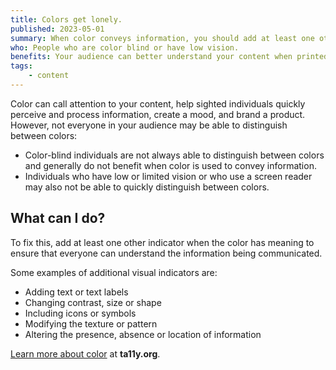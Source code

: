 ```yaml
---
title: Colors get lonely.
published: 2023-05-01
summary: When color conveys information, you should add at least one other visual indicator.
who: People who are color blind or have low vision.
benefits: Your audience can better understand your content when printed in grayscale or viewed on a mobile device.
tags:
    - content
---
```





Color can call attention to your content, help sighted individuals quickly perceive and process information, create a mood, and brand a product. However, not everyone in your audience may be able to distinguish between colors:
- Color-blind individuals are not always able to distinguish between colors and generally do not benefit when color is used to convey information.   
- Individuals who have low or limited vision or who use a screen reader may also not be able to quickly distinguish between colors.   

<ImageFigure src={originalImg} class="my-3 text-center" imageClass="w-100 bg-white" alt="Line graph using red for sales and green for donations. Lines and markers are the same." caption="Graph using color as information."/>

<ImageFigure src={simulatedImg} class="my-3 text-center" imageClass="w-100 bg-white" alt="Lines and markers are the same color brown. There is no way to tell the lines apart." caption="Simulated view of red green color blindness when color is the only indicator."/>

## What can I do?

To fix this, add at least one other indicator when the color has meaning to ensure that everyone can understand the information being communicated.

Some examples of additional visual indicators are:
- Adding text or text labels   
- Changing contrast, size or shape
- Including icons or symbols   
- Modifying the texture or pattern   
- Altering the presence, absence or location of information   

<ImageFigure src={texturedImg} class="my-3 text-center" imageClass="w-100 bg-white" alt="Lines and markers are the same color brown but markes are different shapes, One line is solid and one is dashed." caption="Simulated view of red green color blindness when shape and texture are additional indicators."/>

[Learn more about color](https://www.ta11y.org/learning/topic?key=contrast.color_alone) at **ta11y.org**.
